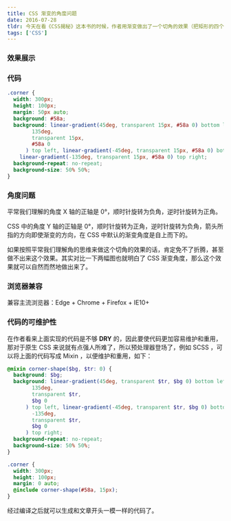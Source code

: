 ```yaml
---
title: CSS 渐变的角度问题
date: 2016-07-28
tldr: 今天在看《CSS揭秘》这本书的时候，作者用渐变做出了一个切角的效果（把矩形的四个角切掉），她使用 background 属性来制作了这个效果，不得不惊叹作者对于 CSS 的高超运用。但是在我动手做的过程中发现，在 CSS 中渐变的角度似乎和我们平常理解的角度有些许差别，为此查阅了一些资料，果然有出入，所以在此分享一下！
tags: ['CSS']
---
```


### 效果展示

### 代码

```css
.corner {
  width: 300px;
  height: 100px;
  margin: 50px auto;
  background: #58a;
  background: linear-gradient(45deg, transparent 15px, #58a 0) bottom left, linear-gradient(
        135deg,
        transparent 15px,
        #58a 0
      ) top left, linear-gradient(-45deg, transparent 15px, #58a 0) bottom right,
    linear-gradient(-135deg, transparent 15px, #58a 0) top right;
  background-repeat: no-repeat;
  background-size: 50% 50%;
}
```

### 角度问题

平常我们理解的角度 X 轴的正轴是 0°，顺时针旋转为负角，逆时针旋转为正角。

CSS 中的角度 Y 轴的正轴是 0°，顺时针旋转为正角，逆时针旋转为负角，箭头所指的方向即使渐变的方向，在 CSS 中默认的渐变角度是自上而下的。

如果按照平常我们理解角的思维来做这个切角的效果的话，肯定免不了折腾，甚至做不出来这个效果。其实对比一下两幅图也就明白了 CSS 渐变角度，那么这个效果就可以自然而然地做出来了。

### 浏览器兼容

兼容主流浏览器：Edge + Chrome + Firefox + IE10+

### 代码的可维护性

在作者看来上面实现的代码是不够 **DRY** 的，因此要使代码更加容易维护和重用，那对于原生 CSS 来说就有点强人所难了，所以预处理器登场了，例如 SCSS ，可以将上面的代码写成 Mixin ，以便维护和重用，如下：

```scss
@mixin corner-shape($bg, $tr: 0) {
  background: $bg;
  background: linear-gradient(45deg, transparent $tr, $bg 0) bottom left, linear-gradient(
        135deg,
        transparent $tr,
        $bg 0
      ) top left, linear-gradient(-45deg, transparent $tr, $bg 0) bottom right, linear-gradient(
        -135deg,
        transparent $tr,
        $bg 0
      ) top right;
  background-repeat: no-repeat;
  background-size: 50% 50%;
}

.corner {
  width: 300px;
  height: 100px;
  margin: 0 auto;
  @include corner-shape(#58a, 15px);
}
```

经过编译之后就可以生成和文章开头一模一样的代码了。
